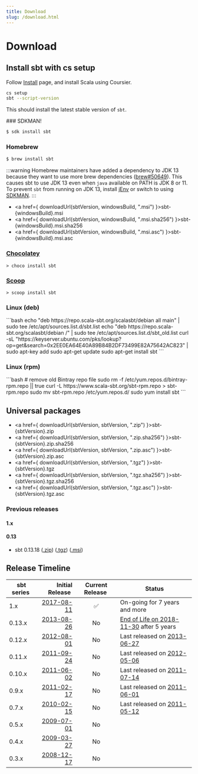 ```yaml
---
title: Download
slug: /download.html
---
```



Download
========

Install sbt with **cs setup**
-----------------------------

Follow [Install](https://www.scala-lang.org/download/) page, and install Scala using Coursier.

```bash
cs setup
sbt --script-version
```

This should install the latest stable version of `sbt`.

<Tabs groupId="operating-systems">
  <TabItem value="mac" label="macOS">
### SDKMAN!

```bash
$ sdk install sbt
```

### Homebrew

```bash
$ brew install sbt
```

:::warning
Homebrew maintainers have added a dependency to JDK 13 because they want to use more brew dependencies ([brew#50649](https://github.com/Homebrew/homebrew-core/issues/50649)). This causes sbt to use JDK 13 even when `java` available on PATH is JDK 8 or 11. To prevent `sbt` from running on JDK 13, install [jEnv](https://www.jenv.be/) or switch to using [SDKMAN](https://sdkman.io/).
:::
  </TabItem>
  <TabItem value="win" label="Windows">

- <a href={ downloadUrl(sbtVersion, windowsBuild, ".msi") }>sbt-{windowsBuild}.msi</a>
- <a href={ downloadUrl(sbtVersion, windowsBuild, ".msi.sha256") }>sbt-{windowsBuild}.msi.sha256</a>
- <a href={ downloadUrl(sbtVersion, windowsBuild, ".msi.asc") }>sbt-{windowsBuild}.msi.asc</a>

### [Chocolatey](https://chocolatey.org/packages/sbt)

```
> choco install sbt
```

### [Scoop](https://scoop.sh/)

```
> scoop install sbt
```
  </TabItem>
  <TabItem value="linux" label="Linux">
  <div class="distro_debian">
    <h3>Linux (deb)</h3>
```bash
echo "deb https://repo.scala-sbt.org/scalasbt/debian all main" | sudo tee /etc/apt/sources.list.d/sbt.list
echo "deb https://repo.scala-sbt.org/scalasbt/debian /" | sudo tee /etc/apt/sources.list.d/sbt_old.list
curl -sL "https://keyserver.ubuntu.com/pks/lookup?op=get&search=0x2EE0EA64E40A89B84B2DF73499E82A75642AC823" | sudo apt-key add
sudo apt-get update
sudo apt-get install sbt
```
  </div>

  <div class="distro_redhat">
    <h3>Linux (rpm)</h3>
```bash
# remove old Bintray repo file
sudo rm -f /etc/yum.repos.d/bintray-rpm.repo || true
curl -L https://www.scala-sbt.org/sbt-rpm.repo > sbt-rpm.repo
sudo mv sbt-rpm.repo /etc/yum.repos.d/
sudo yum install sbt
```
  </div>
  </TabItem>
</Tabs>

Universal packages
------------------

- <a href={ downloadUrl(sbtVersion, sbtVersion, ".zip") }>sbt-{sbtVersion}.zip</a>
- <a href={ downloadUrl(sbtVersion, sbtVersion, ".zip.sha256") }>sbt-{sbtVersion}.zip.sha256</a>
- <a href={ downloadUrl(sbtVersion, sbtVersion, ".zip.asc") }>sbt-{sbtVersion}.zip.asc</a>
- <a href={ downloadUrl(sbtVersion, sbtVersion, ".tgz") }>sbt-{sbtVersion}.tgz</a>
- <a href={ downloadUrl(sbtVersion, sbtVersion, ".tgz.sha256") }>sbt-{sbtVersion}.tgz.sha256</a>
- <a href={ downloadUrl(sbtVersion, sbtVersion, ".tgz.asc") }>sbt-{sbtVersion}.tgz.asc</a>

### Previous releases

<h4>1.x</h4>

<HomepageVersions />

<h4>0.13</h4>
<ul>
<li>
  sbt 0.13.18
  (<a href="https://github.com/sbt/sbt/releases/download/v0.13.18/sbt-0.13.18.zip">.zip</a>)
  (<a href="https://github.com/sbt/sbt/releases/download/v0.13.18/sbt-0.13.18.tgz">.tgz</a>)
  (<a href="https://github.com/sbt/sbt/releases/download/v0.13.18/sbt-0.13.18.msi">.msi</a>)
</li>

</ul>

Release Timeline
----------------

| sbt series&nbsp; | Initial Release&nbsp;    | Current Release&nbsp; | Status      |
|------------|-------------------------:|:---------------:|-------------|
| 1.x        | [2017-08-11][sbt_1.0.0]  |        ✅        | On-going for 7 years and more |
| 0.13.x     | [2013-08-26][sbt_0.13.0] |        No        | [End of Life on 2018-11-30][sbt_0.13.18] after 5 years |
| 0.12.x     | [2012-08-01][sbt_0.12.0] |        No        | Last released on [2013-06-27][sbt_0.12.4] |
| 0.11.x     | [2011-09-24][sbt_0.11.0] |        No        | Last released on [2012-05-06][sbt_0.11.3] |
| 0.10.x     | [2011-06-02][sbt_0.10.0] |        No        | Last released on [2011-07-14][sbt_0.10.1] |
| 0.9.x      | [2011-02-17][sbt_0.9.0]  |        No        | Last released on [2011-06-01][sbt_0.9.10] |
| 0.7.x      | [2010-02-15][sbt_0.7.0]  |        No        | Last released on [2011-05-12][sbt_0.7.7] |
| 0.5.x      | [2009-07-01][sbt_0.5.1]  |        No        | |
| 0.4.x      | [2009-03-27][sbt_0.4.0]  |        No        | |
| 0.3.x      | [2008-12-17][sbt_0.3.1]  |        No        | |

  [sbt_0.3.1]: https://groups.google.com/g/simple-build-tool/c/lZqxMItxap8/m/dZiVsgNW3EwJ
  [sbt_0.4.0]: https://groups.google.com/g/simple-build-tool/c/MkJPTm60OvU/m/bDhV1u2I1BIJ
  [sbt_0.5.1]: https://groups.google.com/g/simple-build-tool/c/oN5vhhDigqI/m/Zzb0Vmq5xiYJ
  [sbt_0.7.7]: https://groups.google.com/g/simple-build-tool/c/HBCDjeV1JzA/m/JcOrutMlClAJ
  [sbt_0.7.0]: https://groups.google.com/g/simple-build-tool/c/zgegHD8zJzY/m/tyWIALFGiSQJ
  [sbt_0.11.3]: https://groups.google.com/g/simple-build-tool/c/6QyKHMczG3I/m/PnhiJVZSlloJ
  [sbt_0.11.0]: https://groups.google.com/g/simple-build-tool/c/PiRxuWiuyic/m/vAt18ooouNsJ
  [sbt_0.10.1]: https://github.com/sbt/sbt/releases/tag/v0.10.1
  [sbt_0.10.0]: https://github.com/sbt/sbt/releases/tag/v0.10.0
  [sbt_0.9.10]: https://github.com/sbt/sbt/releases/tag/v0.9.10
  [sbt_0.9.0]: https://vimeo.com/20263617
  [sbt_0.12.4]: https://groups.google.com/g/simple-build-tool/c/UHlEuuIg0Xo/m/RzRYphp3lDwJ
  [sbt_0.12.0]: https://groups.google.com/g/simple-build-tool/c/XDTrQL-PcYo/m/DK74LZeqr14J
  [sbt_0.13.0]: https://groups.google.com/g/simple-build-tool/c/0AGST5qPbzw/m/s75DMBYanwoJ
  [sbt_0.13.18]: https://web.archive.org/web/20210918065807/https://www.lightbend.com/blog/scala-sbt-127-patchnotes
  [sbt_1.0.0]: https://web.archive.org/web/20220624215309/https://www.lightbend.com/blog/scala-sbt-100-release
